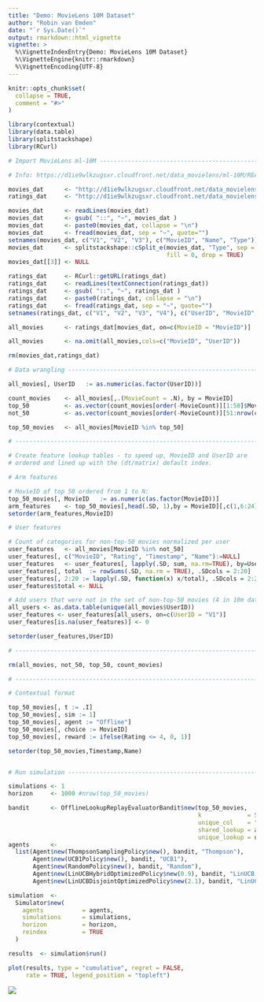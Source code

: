 ```yaml
---
title: "Demo: MovieLens 10M Dataset"
author: "Robin van Emden"
date: "`r Sys.Date()`"
output: rmarkdown::html_vignette
vignette: >
  %\VignetteIndexEntry{Demo: MovieLens 10M Dataset}
  %\VignetteEngine{knitr::rmarkdown}
  %\VignetteEncoding{UTF-8}
---
```


```r
knitr::opts_chunk$set(
  collapse = TRUE,
  comment = "#>"
)
```

```r
library(contextual)
library(data.table)
library(splitstackshape)
library(RCurl)

# Import MovieLens ml-10M ------------------------------------------------------------------------

# Info: https://d1ie9wlkzugsxr.cloudfront.net/data_movielens/ml-10M/README.html

movies_dat      <- "http://d1ie9wlkzugsxr.cloudfront.net/data_movielens/ml-10M/movies.dat"
ratings_dat     <- "http://d1ie9wlkzugsxr.cloudfront.net/data_movielens/ml-10M/ratings.dat"

movies_dat      <- readLines(movies_dat)
movies_dat      <- gsub( "::", "~", movies_dat )
movies_dat      <- paste0(movies_dat, collapse = "\n")
movies_dat      <- fread(movies_dat, sep = "~", quote="")
setnames(movies_dat, c("V1", "V2", "V3"), c("MovieID", "Name", "Type"))
movies_dat      <- splitstackshape::cSplit_e(movies_dat, "Type", sep = "|", type = "character",
                                             fill = 0, drop = TRUE)
movies_dat[[3]] <- NULL

ratings_dat     <- RCurl::getURL(ratings_dat)
ratings_dat     <- readLines(textConnection(ratings_dat))
ratings_dat     <- gsub( "::", "~", ratings_dat )
ratings_dat     <- paste0(ratings_dat, collapse = "\n")
ratings_dat     <- fread(ratings_dat, sep = "~", quote="")
setnames(ratings_dat, c("V1", "V2", "V3", "V4"), c("UserID", "MovieID", "Rating", "Timestamp"))

all_movies      <- ratings_dat[movies_dat, on=c(MovieID = "MovieID")]

all_movies      <- na.omit(all_movies,cols=c("MovieID", "UserID"))

rm(movies_dat,ratings_dat)

# Data wrangling --------------------------------------------------------------------------------

all_movies[, UserID   := as.numeric(as.factor(UserID))]

count_movies    <- all_movies[,.(MovieCount = .N), by = MovieID]
top_50          <- as.vector(count_movies[order(-MovieCount)][1:50]$MovieID)
not_50          <- as.vector(count_movies[order(-MovieCount)][51:nrow(count_movies)]$MovieID)

top_50_movies   <- all_movies[MovieID %in% top_50]

# -----------------------------------------------------------------------------------------------

# Create feature lookup tables - to speed up, MovieID and UserID are
# ordered and lined up with the (dt/matrix) default index.

# Arm features

# MovieID of top 50 ordered from 1 to N:
top_50_movies[, MovieID   := as.numeric(as.factor(MovieID))]
arm_features    <- top_50_movies[,head(.SD, 1),by = MovieID][,c(1,6:24)]
setorder(arm_features,MovieID)

# User features

# Count of categories for non-top-50 movies normalized per user
user_features   <- all_movies[MovieID %in% not_50]
user_features[, c("MovieID", "Rating", "Timestamp", "Name"):=NULL]
user_features   <- user_features[, lapply(.SD, sum, na.rm=TRUE), by=UserID ]
user_features[, total  := rowSums(.SD, na.rm = TRUE), .SDcols = 2:20]
user_features[, 2:20 := lapply(.SD, function(x) x/total), .SDcols = 2:20]
user_features$total <- NULL

# Add users that were not in the set of non-top-50 movies (4 in 10m dataset)
all_users <- as.data.table(unique(all_movies$UserID))
user_features <- user_features[all_users, on=c(UserID = "V1")]
user_features[is.na(user_features)] <- 0

setorder(user_features,UserID)

# ----------------------------------------------------------------------------------------------

rm(all_movies, not_50, top_50, count_movies)

# ----------------------------------------------------------------------------------------------

# Contextual format

top_50_movies[, t := .I]
top_50_movies[, sim := 1]
top_50_movies[, agent := "Offline"]
top_50_movies[, choice := MovieID]
top_50_movies[, reward := ifelse(Rating <= 4, 0, 1)]

setorder(top_50_movies,Timestamp,Name)


# Run simulation --------------------------------------------------------------------------------

simulations <- 1
horizon     <- 1000 #nrow(top_50_movies)

bandit      <- OfflineLookupReplayEvaluatorBandit$new(top_50_movies,
                                                      k             = 50,
                                                      unique_col    = "UserID",
                                                      shared_lookup = arm_features,
                                                      unique_lookup = user_features)
agents      <-
  list(Agent$new(ThompsonSamplingPolicy$new(), bandit, "Thompson"),
       Agent$new(UCB1Policy$new(), bandit, "UCB1"),
       Agent$new(RandomPolicy$new(), bandit, "Random"),
       Agent$new(LinUCBHybridOptimizedPolicy$new(0.9), bandit, "LinUCB Hyb 0.9"),
       Agent$new(LinUCBDisjointOptimizedPolicy$new(2.1), bandit, "LinUCB Dis 2.1"))

simulation  <-
  Simulator$new(
    agents           = agents,
    simulations      = simulations,
    horizon          = horizon,
    reindex          = TRUE
  )

results  <- simulation$run()

plot(results, type = "cumulative", regret = FALSE,
     rate = TRUE, legend_position = "topleft")

```

![](ml10m.jpg)
